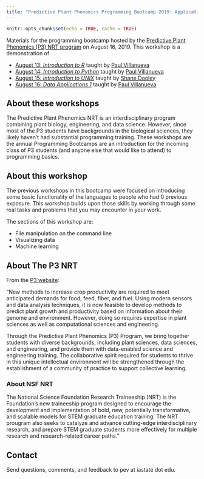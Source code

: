 ```yaml
---
title: "Predictive Plant Phenomics Programming Bootcamp 2019: Applications 1"
---
```


```r
knitr::opts_chunk$set(echo = TRUE, cache = TRUE)
```

Materials for the programming bootcamp hosted by the [Predictive Plant Phenomics (P3) NRT program][p3-landing] on August 16, 2019. This workshop is a demonstration of 

* [August 13: *Introduction to R*][intro-to-r] taught by [Paul Villanueva][paul-github]
* [August 14: *Introduction to Python*][intro-to-python] taught by [Paul Villanueva][paul-github]
* [August 15: *Introduction to UNIX*][intro-to-unix] taught by [Shane Dooley][shane-github]
* [August 16: *Data Applications 1*][data-1] taught by [Paul Villanueva][paul-github]

## About these workshops

The Predictive Plant Phenomics NRT is an interdisciplinary program combining plant biology, engineering, and data science.  However, since most of the P3 students have backgrounds in the biological sciences, they likely haven't had substantial programming training.  These workshops are the annual Programming Bootcamps are an introduction for the incoming class of P3 students (and anyone else that would like to attend) to programming basics.

## About this workshop

The previous workshops in this bootcamp were focused on introducing some basic functionality of the languages to people who had 0 previous exposure. This workshop builds upon those skills by working through some real tasks and problems that you may encounter in your work.

The sections of this workshop are:

* File manipulation on the command line 
* Visualizing data
* Machine learning

## About The P3 NRT

From the [P3 website][p3-landing]:

"New methods to increase crop productivity are required to meet anticipated demands for food, feed, fiber, and fuel. Using modern sensors and data analysis techniques, it is now feasible to develop methods to predict plant growth and productivity based on information about their genome and environment. However, doing so requires expertise in plant sciences as well as computational sciences and engineering.

Through the Predictive Plant Phenomics (P3) Program, we bring together students with diverse backgrounds, including plant sciences, data sciences, and engineering, and provide them with data-enabled science and engineering training. The collaborative spirit required for students to thrive in this unique intellectual environment will be strengthened through the establishment of a community of practice to support collective learning. 

### About NSF NRT

The National Science Foundation Research Traineeship (NRT) is the Foundation's new traineeship program designed to encourage the development and implementation of bold, new, potentially transformative, and scalable models for STEM graduate education training. The NRT prougram also seeks to catalyze and advance cutting-edge interdisciplinary research, and prepare STEM graduate students more effectively for multiple research and research-related career paths."

## Contact

Send questions, comments, and feedback to pev at iastate dot edu.

[p3-landing]: https://www.predictivephenomicsinplants.iastate.edu/
[intro-to-r]: https://pommevilla.github.io/p3.bootcamp.r.2019/ 
[intro-to-python]: https://github.com/pommevilla/p3.bootcamp.python.2019
[paul-github]: https://github.com/pommevilla
[intro-to-unix]: https://github.com/skDooley/shell_tutorial
[shane-github]: https://github.com/skDooley
[data-1]: https://github.com/pommevilla/p3.bootcamp.da1.2019
